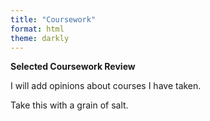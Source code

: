 ```yaml
---
title: "Coursework"
format: html
theme: darkly 
---
```


**Selected Coursework Review**

I will add opinions about courses I have taken.

Take this with a grain of salt.
